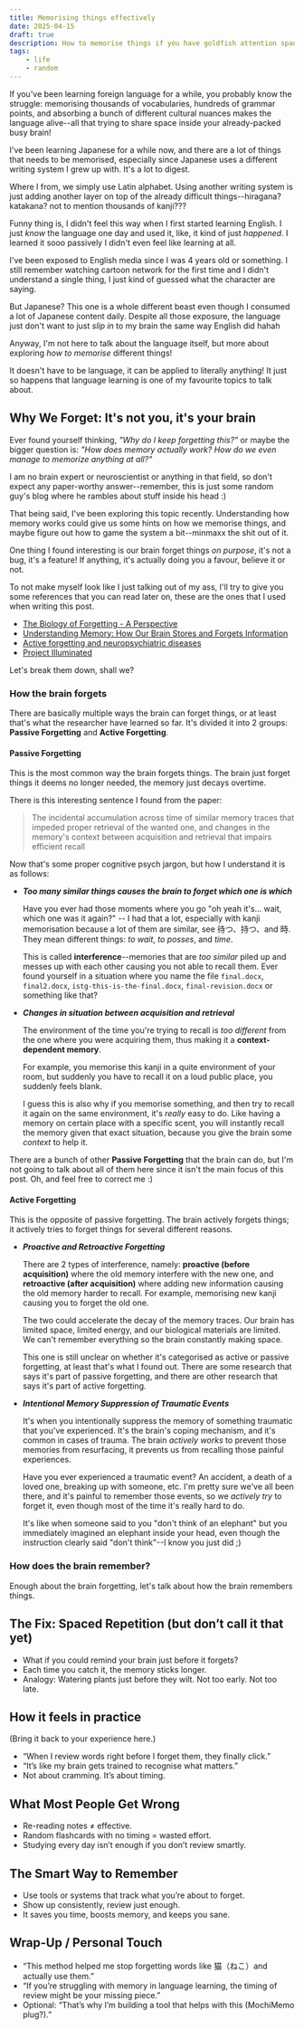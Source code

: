 ```yaml
---
title: Memorising things effectively
date: 2025-04-15
draft: true
description: How to memorise things if you have goldfish attention span brain like me
tags:
    - life
    - random
---
```


If you've been learning foreign language for a while, you probably know the struggle: memorising thousands of vocabularies, hundreds of grammar points, and absorbing a bunch of different cultural nuances makes the language alive--all that trying to share space inside your already-packed busy brain!

I've been learning Japanese for a while now, and there are a lot of things that needs to be memorised, especially since Japanese uses a different writing system I grew up with. It's a lot to digest.

Where I from, we simply use Latin alphabet. Using another writing system is just adding another layer on top of the already difficult things--hiragana? katakana? not to mention thousands of kanji???

Funny thing is, I didn't feel this way when I first started learning English. I just _know_ the language one day and used it, like, it kind of just _happened_. I learned it sooo passively I didn't even feel like learning at all.

I've been exposed to English media since I was 4 years old or something. I still remember watching cartoon network for the first time and I didn't understand a single thing, I just kind of guessed what the character are saying.

But Japanese? This one is a whole different beast even though I consumed a lot of Japanese content daily. Despite all those exposure, the language just don't want to just _slip in_ to my brain the same way English did hahah

Anyway, I'm not here to talk about the language itself, but more about exploring _how to memorise_ different things!

It doesn't have to be language, it can be applied to literally anything! It just so happens that language learning is one of my favourite topics to talk about.

## Why We Forget: It's not you, it's your brain

Ever found yourself thinking, _"Why do I keep forgetting this?"_ or maybe the bigger question is: _"How does memory actually work? How do we even manage to memorize anything at all?"_

I am no brain expert or neuroscientist or anything in that field, so don't expect any paper-worthy answer--remember, this is just some random guy's blog where he rambles about stuff inside his head :)

That being said, I've been exploring this topic recently. Understanding how memory works could give us some hints on how we memorise things, and maybe figure out how to game the system a bit--minmaxx the shit out of it.

One thing I found interesting is our brain forget things _on purpose_, it's not a bug, it's a feature! If anything, it's actually doing you a favour, believe it or not.

To not make myself look like I just talking out of my ass, I'll try to give you some references that you can read later on, these are the ones that I used when writing this post.

- [The Biology of Forgetting - A Perspective](https://pmc.ncbi.nlm.nih.gov/articles/PMC5657245)
- [Understanding Memory: How Our Brain Stores and Forgets Information](https://medium.com/@medialink1/understanding-memory-how-our-brain-stores-and-forgets-information-ef545e66e112)
- [Active forgetting and neuropsychiatric diseases](https://www.nature.com/articles/s41380-024-02521-9)
- [Project Illuminated](https://pressbooks.pub/illuminated/front-matter/about-this-booklet/)

Let's break them down, shall we?

### How the brain forgets

There are basically multiple ways the brain can forget things, or at least that's what the researcher have learned so far. It's divided it into 2 groups: **Passive Forgetting** and **Active Forgetting**.

#### Passive Forgetting

This is the most common way the brain forgets things. The brain just forget things it deems no longer needed, the memory just decays overtime.

There is this interesting sentence I found from the paper:

> The incidental accumulation across time of similar memory traces that impeded proper retrieval of the wanted one, and changes in the memory's context between acquisition and retrieval that impairs efficient recall

Now that's some proper cognitive psych jargon, but how I understand it is as follows:

- _**Too many similar things causes the brain to forget which one is which**_

    Have you ever had those moments where you go "oh yeah it's... wait, which one was it again?" -- I had that a lot, especially with kanji memorisation because a lot of them are similar, see 待つ、持つ、and 時. They mean different things: _to wait_, _to posses_, and _time_.

    This is called **interference**--memories that are _too similar_ piled up and messes up with each other causing you not able to recall them. Ever found yourself in a situation where you name the file `final.docx`, `final2.docx`, `istg-this-is-the-final.docx`, `final-revision.docx` or something like that?

- _**Changes in situation between acquisition and retrieval**_

    The environment of the time you're trying to recall is _too different_ from the one where you were acquiring them, thus making it a **context-dependent memory**.

    For example, you memorise this kanji in a quite environment of your room, but suddenly you have to recall it on a loud public place, you suddenly feels blank.

    I guess this is also why if you memorise something, and then try to recall it again on the same environment, it's _really_ easy to do. Like having a memory on certain place with a specific scent, you will instantly recall the memory given that exact situation, because you give the brain some _context_ to help it.

There are a bunch of other **Passive Forgetting** that the brain can do, but I'm not going to talk about all of them here since it isn't the main focus of this post. Oh, and feel free to correct me :)

#### Active Forgetting

This is the opposite of passive forgetting. The brain actively forgets things; it actively tries to forget things for several different reasons.

- _**Proactive and Retroactive Forgetting**_

    There are 2 types of interference, namely: **proactive (before acquisition)** where the old memory interfere with the new one, and **retroactive (after acquisition)** where adding new information causing the old memory harder to recall. For example, memorising new kanji causing you to forget the old one.

    The two could accelerate the decay of the memory traces. Our brain has limited space, limited energy, and our biological materials are limited. We can't remember everything so the brain constantly making space.

    This one is still unclear on whether it's categorised as active or passive forgetting, at least that's what I found out. There are some research that says it's part of passive forgetting, and there are other research that says it's part of active forgetting.

- _**Intentional Memory Suppression of Traumatic Events**_

    It's when you intentionally suppress the memory of something traumatic that you've experienced. It's the brain's coping mechanism, and it's common in cases of trauma. The brain _actively works_ to prevent those memories from resurfacing, it prevents us from recalling those painful experiences.

    Have you ever experienced a traumatic event? An accident, a death of a loved one, breaking up with someone, etc. I'm pretty sure we've all been there, and it's painful to remember those events, so we _actively try_ to forget it, even though most of the time it's really hard to do.

    It's like when someone said to you "don't think of an elephant" but you immediately imagined an elephant inside your head, even though the instruction clearly said "don't think"--I know you just did ;)

### How does the brain remember?

Enough about the brain forgetting, let's talk about how the brain remembers things.

## The Fix: Spaced Repetition (but don’t call it that yet)
- What if you could remind your brain just before it forgets?
- Each time you catch it, the memory sticks longer.
- Analogy: Watering plants just before they wilt. Not too early. Not too late.

## How it feels in practice
(Bring it back to your experience here.)
- “When I review words right before I forget them, they finally click.”
- “It’s like my brain gets trained to recognise what matters.”
- Not about cramming. It’s about timing.

## What Most People Get Wrong
- Re-reading notes ≠ effective.
- Random flashcards with no timing = wasted effort.
- Studying every day isn’t enough if you don’t review smartly.

## The Smart Way to Remember
- Use tools or systems that track what you’re about to forget.
- Show up consistently, review just enough.
- It saves you time, boosts memory, and keeps you sane.

## Wrap-Up / Personal Touch
- “This method helped me stop forgetting words like 猫（ねこ）and actually use them.”
- “If you’re struggling with memory in language learning, the timing of review might be your missing piece.”
- Optional:
        “That’s why I’m building a tool that helps with this (MochiMemo plug?).”
